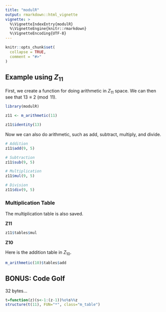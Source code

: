 ```yaml
---
title: "modulR"
output: rmarkdown::html_vignette
vignette: >
  %\VignetteIndexEntry{modulR}
  %\VignetteEngine{knitr::rmarkdown}
  %\VignetteEncoding{UTF-8}
---
```


```r
knitr::opts_chunk$set(
  collapse = TRUE,
  comment = "#>"
)
```

## Example using $Z_{11}$

First, we create a function for doing arithmetic in $Z_{11}$ space. We can then see
that $13 \equiv 2 \pmod{11}$.

```r
library(modulR)

z11 <- m_arithmetic(11)

z11$identity(13)
```

Now we can also do arithmetic, such as add, subtract, multiply, and divide.


```r
# Addition
z11$add(9, 5)

# Subtraction
z11$sub(9, 5)

# Multiplication
z11$mul(9, 5)

# Division
z11$div(9, 5)
```


### Multiplication Table

The multiplication table is also saved.

**Z11**

```r
z11$tables$mul
```

**Z10**

Here is the addition table in $Z_{10}$.

```r
m_arithmetic(10)$tables$add
```

## BONUS: Code Golf

32 bytes...

```r
t=function(z)(s<-1:(z-1))%o%s%%z
structure(t(11), FUN="*", class="m_table")
```
